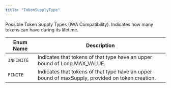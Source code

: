 ---
title: "TokenSupplyType"
---


Possible Token Supply Types (IWA Compatibility). Indicates how many tokens can have during its lifetime.

| Enum Name  | Description                                                                                      |
| ---------- | ------------------------------------------------------------------------------------------------ |
| `INFINITE` | Indicates that tokens of that type have an upper bound of Long.MAX\_VALUE.                       |
| `FINITE`   | Indicates that tokens of that type have an upper bound of maxSupply, provided on token creation. |

